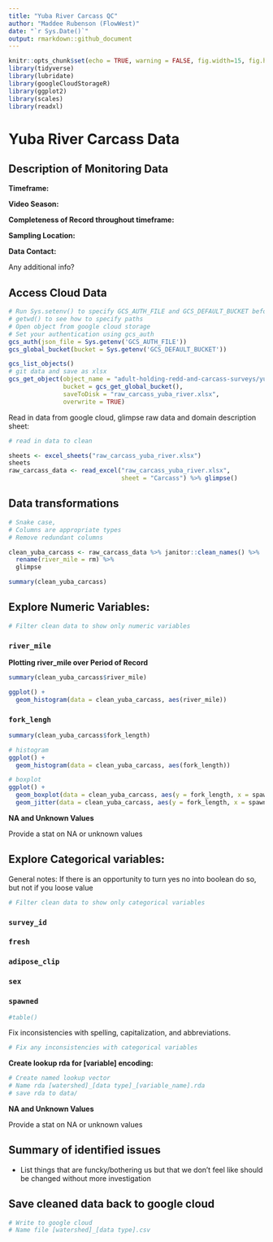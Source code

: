 ```yaml
---
title: "Yuba River Carcass QC"
author: "Maddee Rubenson (FlowWest)"
date: "`r Sys.Date()`"
output: rmarkdown::github_document
---
```


```r
knitr::opts_chunk$set(echo = TRUE, warning = FALSE, fig.width=15, fig.height=10)
library(tidyverse)
library(lubridate)
library(googleCloudStorageR)
library(ggplot2)
library(scales)
library(readxl)

```

# Yuba River Carcass Data 

## Description of Monitoring Data

**Timeframe:** 

**Video Season:** 

**Completeness of Record throughout timeframe:** 

**Sampling Location:**

**Data Contact:** 

Any additional info?

## Access Cloud Data

```r
# Run Sys.setenv() to specify GCS_AUTH_FILE and GCS_DEFAULT_BUCKET before running 
# getwd() to see how to specify paths 
# Open object from google cloud storage
# Set your authentication using gcs_auth
gcs_auth(json_file = Sys.getenv('GCS_AUTH_FILE'))
gcs_global_bucket(bucket = Sys.getenv('GCS_DEFAULT_BUCKET'))

gcs_list_objects()
# git data and save as xlsx
gcs_get_object(object_name = "adult-holding-redd-and-carcass-surveys/yuba-river/data-raw/Carcass_datarequest07122022.xlsx",
               bucket = gcs_get_global_bucket(),
               saveToDisk = "raw_carcass_yuba_river.xlsx",
               overwrite = TRUE)

```

Read in data from google cloud, glimpse raw data and domain description sheet: 
```r
# read in data to clean 

sheets <- excel_sheets("raw_carcass_yuba_river.xlsx")
sheets 
raw_carcass_data <- read_excel("raw_carcass_yuba_river.xlsx", 
                               sheet = "Carcass") %>% glimpse()

```

## Data transformations

```r
# Snake case, 
# Columns are appropriate types
# Remove redundant columns

clean_yuba_carcass <- raw_carcass_data %>% janitor::clean_names() %>% 
  rename(river_mile = rm) %>%
  glimpse

summary(clean_yuba_carcass)
```

## Explore Numeric Variables: {.tabset}

```r
# Filter clean data to show only numeric variables 
```

### `river_mile`

**Plotting river_mile over Period of Record**

```r
summary(clean_yuba_carcass$river_mile)

ggplot() + 
  geom_histogram(data = clean_yuba_carcass, aes(river_mile))

```

### `fork_lengh`

```r

summary(clean_yuba_carcass$fork_length)

# histogram
ggplot() + 
  geom_histogram(data = clean_yuba_carcass, aes(fork_length))

# boxplot
ggplot() + 
  geom_boxplot(data = clean_yuba_carcass, aes(y = fork_length, x = spawned)) +
  geom_jitter(data = clean_yuba_carcass, aes(y = fork_length, x = spawned), alpha = 0.5)
```

**NA and Unknown Values**

Provide a stat on NA or unknown values

## Explore Categorical variables: {.tabset}

General notes: If there is an opportunity to turn yes no into boolean do so, but not if you loose value 

```r
# Filter clean data to show only categorical variables
```

### `survey_id`

### `fresh`

### `adipose_clip`

### `sex`

### `spawned`

```r
#table() 
```

Fix inconsistencies with spelling, capitalization, and abbreviations. 

```r
# Fix any inconsistencies with categorical variables
```

**Create lookup rda for [variable] encoding:** 
```r
# Create named lookup vector
# Name rda [watershed]_[data type]_[variable_name].rda
# save rda to data/ 
```

**NA and Unknown Values**

Provide a stat on NA or unknown values

## Summary of identified issues

* List things that are funcky/bothering us but that we don't feel like should be changed without more investigation

## Save cleaned data back to google cloud 

```r
# Write to google cloud 
# Name file [watershed]_[data type].csv
```